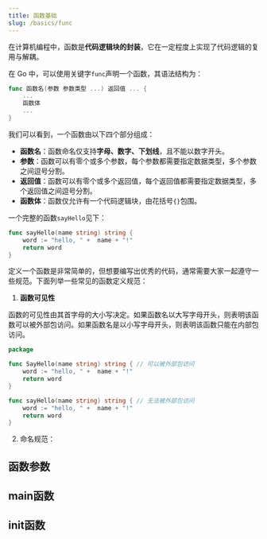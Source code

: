 ```yaml
---
title: 函数基础
slug: /basics/func
---
```



<!--package-->

在计算机编程中，函数是**代码逻辑块的封装**，它在一定程度上实现了代码逻辑的复用与解耦。

在 Go 中，可以使用关键字`func`声明一个函数，其语法结构为：

```go
func 函数名(参数 参数类型 ...) 返回值 ... {
    ...
    函数体
    ...
}
```

我们可以看到，一个函数由以下四个部分组成：

- **函数名**：函数命名仅支持**字母、数字、下划线**，且不能以数字开头。
- **参数**：函数可以有零个或多个参数，每个参数都需要指定数据类型，多个参数之间逗号分割。
- **返回值**：函数可以有零个或多个返回值，每个返回值都需要指定数据类型，多个返回值之间逗号分割。
- **函数体**：函数仅允许有一个代码逻辑块，由花括号`{}`包围。

一个完整的函数`sayHello`见下：

```go
func sayHello(name string) string {
    word := "hello, " +  name + "!"
    return word
}
```

定义一个函数是非常简单的，但想要编写出优秀的代码，通常需要大家一起遵守一些规范。下面列举一些常见的函数定义规范：

1. **函数可见性**

函数的可见性由其首字母的大小写决定。如果函数名以大写字母开头，则表明该函数可以被外部包访问。如果函数名是以小写字母开头，则表明该函数只能在内部包访问。

```go title="src/service/sayHello.go"
package

func SayHello(name string) string { // 可以被外部包访问
    word := "hello, " +  name + "!"
    return word
}

func sayHello(name string) string { // 无法被外部包访问
    word := "hello, " +  name + "!"
    return word
}
```

2. 命名规范：





## 函数参数

## main函数

## init函数
